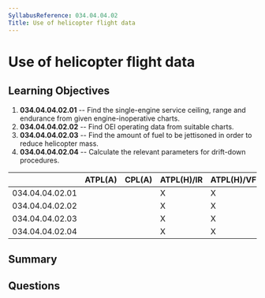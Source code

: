 ```yaml
---
SyllabusReference: 034.04.04.02
Title: Use of helicopter flight data
---
```


# Use of helicopter flight data

## Learning Objectives

1. **034.04.04.02.01** -- Find the single-engine service ceiling, range and
   endurance from given engine-inoperative charts.
2. **034.04.04.02.02** -- Find OEI operating data from suitable charts.
3. **034.04.04.02.03** -- Find the amount of fuel to be jettisoned in order to
   reduce helicopter mass.
4. **034.04.04.02.04** -- Calculate the relevant parameters for drift-down
   procedures.

|                 | ATPL(A) | CPL(A) | ATPL(H)/IR | ATPL(H)/VFR | CPL(H) | IR  | CBIR(A) |
| --------------- | ------- | ------ | ---------- | ----------- | ------ | --- | ------- |
| 034.04.04.02.01 |         |        | X          | X           |        |     |         |
| 034.04.04.02.02 |         |        | X          | X           |        |     |         |
| 034.04.04.02.03 |         |        | X          | X           |        |     |         |
| 034.04.04.02.04 |         |        | X          | X           |        |     |         |

## Summary

## Questions

